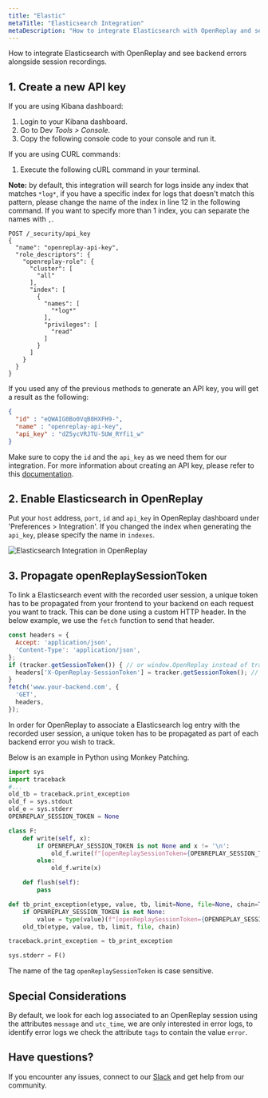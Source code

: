 ```yaml
---
title: "Elastic"
metaTitle: "Elasticsearch Integration"
metaDescription: "How to integrate Elasticsearch with OpenReplay and see backend errors alongside session replays."
---
```


How to integrate Elasticsearch with OpenReplay and see backend errors alongside session recordings.

## 1. Create a new API key

If you are using Kibana dashboard:
1. Login to your Kibana dashboard.
2. Go to Dev *Tools > Console*.
3. Copy the following console code to your console and run it.

If you are using CURL commands:
1. Execute the following cURL command in your terminal.

**Note:** by default, this integration will search for logs inside any index that matches `*log*`, if you have a specific index for logs that doesn't match this pattern, please change the name of the index in line 12 in the following command. If you want to specify more than 1 index, you can separate the names with `,`.

```cURL
POST /_security/api_key
{
  "name": "openreplay-api-key",
  "role_descriptors": {
    "openreplay-role": {
      "cluster": [
        "all"
      ],
      "index": [
        {
          "names": [
            "*log*"
          ],
          "privileges": [
            "read"
          ]
        }
      ]
    }
  }
}
```

If you used any of the previous methods to generate an API key, you will get a result as the following:

```json
{
  "id" : "eQWAIG0Bo0VqB8HXFH9-",
  "name" : "openreplay-api-key",
  "api_key" : "dZ5ycVRJTU-5UW_RYfi1_w"
}
```

Make sure to copy the `id` and the `api_key` as we need them for our integration. For more information about creating an API key, please refer to this [documentation](https://www.elastic.co/guide/en/elasticsearch/reference/master/security-api-create-api-key.html).

## 2. Enable Elasticsearch in OpenReplay

Put your `host` address, `port`, `id` and `api_key` in OpenReplay dashboard under 'Preferences > Integration'.
If you changed the index when generating the `api_key`, please specify the name in `indexes`.

![Elasticsearch Integration in OpenReplay](/static/elastic-1.png#center)

## 3. Propagate openReplaySessionToken

To link a Elasticsearch event with the recorded user session, a unique token has to be propagated from your frontend to your backend on each request you want to track. This can be done using a custom HTTP header. In the below example, we use the `fetch` function to send that header.

```javascript
const headers = {
  Accept: 'application/json',
  'Content-Type': 'application/json',
};
if (tracker.getSessionToken()) { // or window.OpenReplay instead of tracker if you're using the snippet
  headers['X-OpenReplay-SessionToken'] = tracker.getSessionToken(); // Inject openReplaySessionToken
}
fetch('www.your-backend.com', {
  'GET',
  headers,
});
```

In order for OpenReplay to associate a Elasticsearch log entry with the recorded user session, a unique token has to be propagated as part of each backend error you wish to track.

Below is an example in Python using Monkey Patching.

```python
import sys
import traceback
#...
old_tb = traceback.print_exception
old_f = sys.stdout
old_e = sys.stderr
OPENREPLAY_SESSION_TOKEN = None

class F:
    def write(self, x):
        if OPENREPLAY_SESSION_TOKEN is not None and x != '\n':
            old_f.write(f"[openReplaySessionToken={OPENREPLAY_SESSION_TOKEN}] {x}")
        else:
            old_f.write(x)

    def flush(self):
        pass

def tb_print_exception(etype, value, tb, limit=None, file=None, chain=True):
    if OPENREPLAY_SESSION_TOKEN is not None:
        value = type(value)(f"[openReplaySessionToken={OPENREPLAY_SESSION_TOKEN}] " + str(value))
    old_tb(etype, value, tb, limit, file, chain)

traceback.print_exception = tb_print_exception

sys.stderr = F()
```

The name of the tag `openReplaySessionToken` is case sensitive.

## Special Considerations

By default, we look for each log associated to an OpenReplay session using the attributes `message` and `utc_time`, we are only interested in error logs, to identify error logs we check the attribute `tags` to contain the value `error`.

## Have questions?

If you encounter any issues, connect to our [Slack](https://slack.openreplay.com) and get help from our community.
